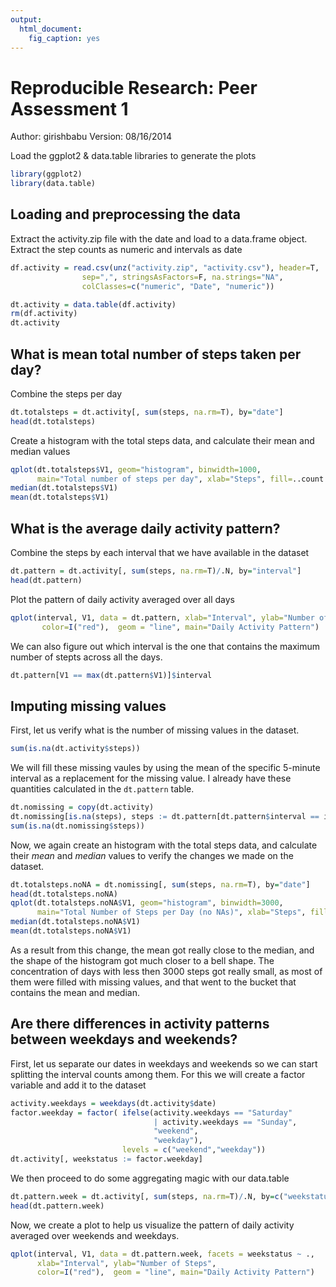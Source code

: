 ```yaml
---
output:
  html_document:
    fig_caption: yes
---
```

# Reproducible Research: Peer Assessment 1
Author: girishbabu
Version: 08/16/2014

Load the ggplot2 & data.table libraries to generate the plots

```r
library(ggplot2)
library(data.table)
```

## Loading and preprocessing the data

Extract the activity.zip file with the date and load to a data.frame object. Extract the step counts as numeric and intervals as date  

```r
df.activity = read.csv(unz("activity.zip", "activity.csv"), header=T,
                sep=",", stringsAsFactors=F, na.strings="NA",
                colClasses=c("numeric", "Date", "numeric"))

dt.activity = data.table(df.activity)
rm(df.activity)
dt.activity
```

## What is mean total number of steps taken per day?

Combine the steps per day

```r
dt.totalsteps = dt.activity[, sum(steps, na.rm=T), by="date"]
head(dt.totalsteps)
```

Create a histogram with the total steps data, and calculate their mean and median values

```r
qplot(dt.totalsteps$V1, geom="histogram", binwidth=1000,
      main="Total number of steps per day", xlab="Steps", fill=..count..)
median(dt.totalsteps$V1)
mean(dt.totalsteps$V1)
```

## What is the average daily activity pattern?

Combine the steps by each interval that we have available in the dataset

```r
dt.pattern = dt.activity[, sum(steps, na.rm=T)/.N, by="interval"]
head(dt.pattern)
```

Plot the pattern of daily activity averaged over all days

```r
qplot(interval, V1, data = dt.pattern, xlab="Interval", ylab="Number of Steps",
       color=I("red"),  geom = "line", main="Daily Activity Pattern")
```

We can also figure out which interval is the one that contains the maximum number
of stepts across all the days.

```r
dt.pattern[V1 == max(dt.pattern$V1)]$interval
```

## Imputing missing values

First, let us verify what is the number of missing values in the dataset.

```r
sum(is.na(dt.activity$steps))
```

We will fill these missing vaules by using the mean of the specific 5-minute interval
as a replacement for the missing value. I already have these quantities calculated
in the `dt.pattern` table.

```r
dt.nomissing = copy(dt.activity)
dt.nomissing[is.na(steps), steps := dt.pattern[dt.pattern$interval == interval]$V1]
sum(is.na(dt.nomissing$steps))
```

Now, we again create an histogram with the total steps data, and calculate their *mean* 
and *median* values to verify the changes we made on the dataset.

```r
dt.totalsteps.noNA = dt.nomissing[, sum(steps, na.rm=T), by="date"]
head(dt.totalsteps.noNA)
qplot(dt.totalsteps.noNA$V1, geom="histogram", binwidth=3000,
      main="Total Number of Steps per Day (no NAs)", xlab="Steps", fill=..count..)
median(dt.totalsteps.noNA$V1)
mean(dt.totalsteps.noNA$V1)
```

As a result from this change, the mean got really close to the median, and the
shape of the histogram got much closer to a bell shape. The concentration of
days with less then 3000 steps got really small, as most of them were filled with
missing values, and that went to the bucket that contains the mean and median.

## Are there differences in activity patterns between weekdays and weekends?

First, let us separate our dates in weekdays and weekends so we can start splitting
the interval counts among them. For this we will create a factor variable and
add it to the dataset

```r
activity.weekdays = weekdays(dt.activity$date)
factor.weekday = factor( ifelse(activity.weekdays == "Saturday" 
                                | activity.weekdays == "Sunday",
                                "weekend",
                                "weekday"),
                         levels = c("weekend","weekday"))
dt.activity[, weekstatus := factor.weekday]
```

We then proceed to do some aggregating magic with our data.table

```r
dt.pattern.week = dt.activity[, sum(steps, na.rm=T)/.N, by=c("weekstatus", "interval")]
head(dt.pattern.week)
```

Now, we create a plot to help us visualize the pattern of daily activity averaged
over weekends and weekdays.

```r
qplot(interval, V1, data = dt.pattern.week, facets = weekstatus ~ .,
      xlab="Interval", ylab="Number of Steps",
      color=I("red"),  geom = "line", main="Daily Activity Pattern")
``````